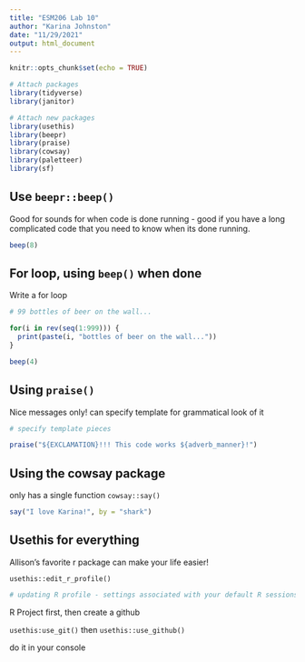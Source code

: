 ```yaml
---
title: "ESM206 Lab 10"
author: "Karina Johnston"
date: "11/29/2021"
output: html_document
---
```


```r
knitr::opts_chunk$set(echo = TRUE)

# Attach packages
library(tidyverse)
library(janitor)

# Attach new packages
library(usethis)
library(beepr)
library(praise)
library(cowsay)
library(paletteer)
library(sf)
```


## Use `beepr::beep()`

Good for sounds for when code is done running - good if you have a long complicated code that you need to know when its done running.

```r
beep(8)
```

## For loop, using `beep()` when done

Write a for loop

```r
# 99 bottles of beer on the wall...

for(i in rev(seq(1:999))) {
  print(paste(i, "bottles of beer on the wall..."))
}

beep(4)

```

## Using `praise()`

Nice messages only!
can specify template for grammatical look of it

```r
# specify template pieces

praise("${EXCLAMATION}!!! This code works ${adverb_manner}!")

```

## Using the cowsay package

only has a single function `cowsay::say()`

```r
say("I love Karina!", by = "shark")
```

## Usethis for everything

Allison's favorite r package
can make your life easier!

`usethis::edit_r_profile()`

```r
# updating R profile - settings associated with your default R sessions

```

R Project first, then create a github

`usethis:use_git()`
then `usethis::use_github()`

do it in your console

```r

```


